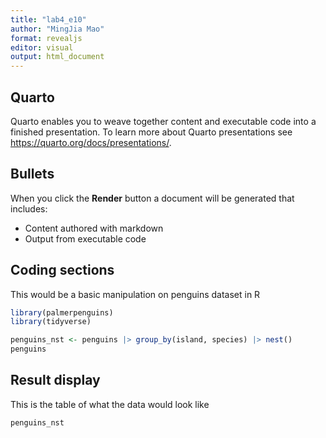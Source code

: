 ---
title: "lab4_e10"
author: "MingJia Mao"
format: revealjs
editor: visual
output: html_document
---


## Quarto

Quarto enables you to weave together content and executable code into a finished presentation. To learn more about Quarto presentations see <https://quarto.org/docs/presentations/>.

## Bullets

When you click the **Render** button a document will be generated that includes:

-   Content authored with markdown
-   Output from executable code

## Coding sections
This would be a basic manipulation on penguins dataset in R
```{r penguins}
library(palmerpenguins)
library(tidyverse)

penguins_nst <- penguins |> group_by(island, species) |> nest()
penguins

```

## Result display
This is the table of what the data would look like
```{r display dataset}
penguins_nst
```